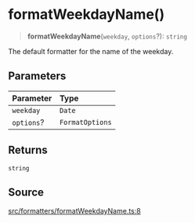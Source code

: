 # formatWeekdayName()

<a id="undefined" name="undefined"></a>

> **formatWeekdayName**(`weekday`, `options`?): `string`

The default formatter for the name of the weekday.

## Parameters

| Parameter | Type |
| :------ | :------ |
| `weekday` | `Date` |
| `options`? | `FormatOptions` |

## Returns

`string`

## Source

[src/formatters/formatWeekdayName.ts:8](https://github.com/gpbl/react-day-picker/blob/next/src/formatters/formatWeekdayName.ts#L8)
